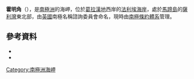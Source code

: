 {{coord|67|48|S|67|16|W|source:GNIS|display=title}}

'''霍明角'''（{{lang-en|Homing Head}}），是[[南極洲|南極洲]]的海岬，位於[[葛拉漢地|葛拉漢地]]西岸的[[法利埃海岸|法利埃海岸]]，處於[[馬蹄島|馬蹄島]]的[[薩利灣|薩利灣]]東北部，由[[英國|英國]]南極名稱諮詢委員會命名，現時由[[南極條約體系|南極條約體系]]管理。

==參考資料==
*{{cite gnis | type = antarid | id = 6941| name = Homing Head | accessdate = 2012-06-24}}
*{{usgs-gazetteer|id=6941}}

{{DEFAULTSORT:Homing Head}}
[[Category:南極洲海岬|Category:南極洲海岬]]


{{FallièresCoast-geo-stub}}
